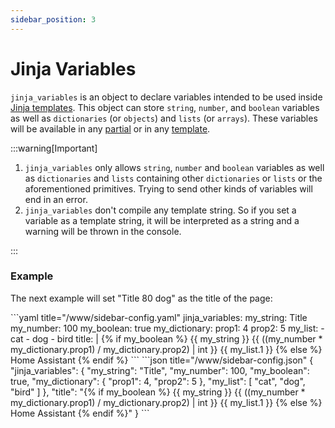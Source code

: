 ```yaml
---
sidebar_position: 3
---
```



# Jinja Variables

`jinja_variables` is an object to declare variables intended to be used inside [Jinja templates](../templates/jinja-templates). This object can store `string`,  `number`, and `boolean` variables as well as `dictionaries` (or `objects`) and `lists` (or `arrays`). These variables will be available in any [partial](partials) or in any [template](../templates/jinja-templates).

:::warning[Important]

1. `jinja_variables` only allows `string`, `number` and `boolean` variables as well as `dictionaries` and `lists` containing other `dictionaries` or `lists` or the aforementioned primitives. Trying to send other kinds of variables will end in an error.
2. `jinja_variables` don't compile any template string. So if you set a variable as a template string, it will be interpreted as a string and a warning will be thrown in the console.

:::

### Example

The next example will set "Title 80 dog" as the title of the page:

<Tabs>
  <TabItem value="yaml" label="YAML" default>
    ```yaml title="<config directory>/www/sidebar-config.yaml"
    jinja_variables:
      my_string: Title
      my_number: 100
      my_boolean: true
      my_dictionary:
        prop1: 4
        prop2: 5
      my_list:
        - cat
        - dog
        - bird
      title: |
        {% if my_boolean %}
          {{ my_string }} {{ ((my_number * my_dictionary.prop1) / my_dictionary.prop2) | int }} {{ my_list.1 }}
        {% else %}
          Home Assistant
        {% endif %}
    ```
  </TabItem>
  <TabItem value="json" label="JSON">
    ```json title="<config directory>/www/sidebar-config.json"
    {
      "jinja_variables": {
        "my_string": "Title",
        "my_number": 100,
        "my_boolean": true,
        "my_dictionary": {
          "prop1": 4,
          "prop2": 5
        },
        "my_list": [
          "cat",
          "dog",
          "bird"
        ]
      },
      "title": "{% if my_boolean %} {{ my_string }} {{ ((my_number * my_dictionary.prop1) / my_dictionary.prop2) | int }} {{ my_list.1 }} {% else %} Home Assistant {% endif %}"
    }
    ```
  </TabItem>
</Tabs>